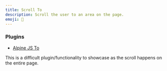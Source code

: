 ```yaml
---
title: Scroll To
description: Scroll the user to an area on the page.
emoji: 🤿
---
```


### Plugins

- [Alpine JS To](https://github.com/markmead/alpinejs-scroll-to)

This is a difficult plugin/functionality to showcase as the scroll happens on the entire page.
